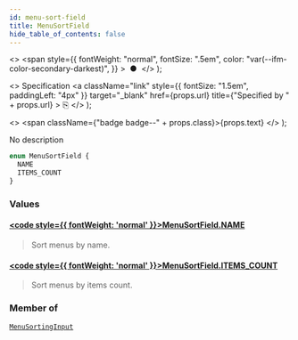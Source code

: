 ```yaml
---
id: menu-sort-field
title: MenuSortField
hide_table_of_contents: false
---
```


  <>
    <span
      style={{
        fontWeight: "normal",
        fontSize: ".5em",
        color: "var(--ifm-color-secondary-darkest)",
      }}
    >
      &nbsp;●&nbsp;
    </span>
  </>
);

  <>
    Specification
    <a
      className="link"
      style={{ fontSize: "1.5em", paddingLeft: "4px" }}
      target="\_blank"
      href={props.url}
      title={"Specified by " + props.url}
    >
      ⎘
    </a>
  </>
);

  <>
    <span className={"badge badge--" + props.class}>{props.text}</span>
  </>
);

No description

```graphql
enum MenuSortField {
  NAME
  ITEMS_COUNT
}
```

### Values

#### [<code style={{ fontWeight: 'normal' }}>MenuSortField.<b>NAME</b></code>](#)

> Sort menus by name.

#### [<code style={{ fontWeight: 'normal' }}>MenuSortField.<b>ITEMS_COUNT</b></code>](#)

> Sort menus by items count.

### Member of

[`MenuSortingInput`](../../../api-reference/miscellaneous/inputs/menu-sorting-input) <Badge class="secondary" text="input"/>
